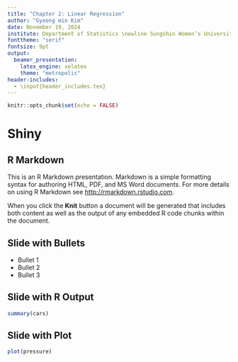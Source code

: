 ```yaml
---
title: "Chapter 2: Linear Regression"
author: "Gyeong min Kim"
date: November 19, 2024
institute: Department of Statistics \newline Sungshin Women’s University
fonttheme: "serif"
fontsize: 9pt
output:
  beamer_presentation:
    latex_engine: xelatex 
    theme: "metropolis"
header-includes:
  - \input{header_includes.tex}
---
```


```r
knitr::opts_chunk$set(echo = FALSE)
```
# Shiny
## R Markdown

This is an R Markdown presentation. Markdown is a simple formatting syntax for authoring HTML, PDF, and MS Word documents. For more details on using R Markdown see <http://rmarkdown.rstudio.com>.

When you click the **Knit** button a document will be generated that includes both content as well as the output of any embedded R code chunks within the document.

## Slide with Bullets

- Bullet 1
- Bullet 2
- Bullet 3

## Slide with R Output

```r
summary(cars)
```

## Slide with Plot

```r
plot(pressure)
```


